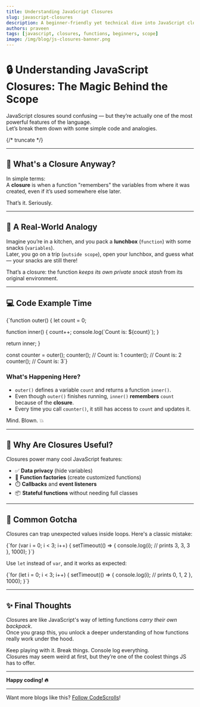 ```yaml
---
title: Understanding JavaScript Closures
slug: javascript-closures
description: A beginner-friendly yet technical dive into JavaScript closures — the hidden power of functions and scope.
authors: praveen
tags: [javascript, closures, functions, beginners, scope]
image: /img/blog/js-closures-banner.png
---
```



# 🔒 Understanding JavaScript Closures: The Magic Behind the Scope

JavaScript closures sound confusing — but they’re actually one of the most powerful features of the language.  
Let’s break them down with some simple code and analogies.

{/* truncate */}

---

## 🧠 What's a Closure Anyway?

In simple terms:  
A **closure** is when a function "remembers" the variables from where it was created, even if it’s used somewhere else later.

That’s it. Seriously.

---

## 👀 A Real-World Analogy

Imagine you’re in a kitchen, and you pack a **lunchbox** (`function`) with some snacks (`variables`).  
Later, you go on a trip (`outside scope`), open your lunchbox, and guess what — your snacks are still there!

That’s a closure: the function _keeps its own private snack stash_ from its original environment.

---

## 💻 Code Example Time

<CodeBlock language="js">
{`function outer() {
  let count = 0;

function inner() {
count++;
console.log(\`Count is: \${count}\`);
}

return inner;
}

const counter = outer();
counter(); // Count is: 1
counter(); // Count is: 2
counter(); // Count is: 3`}

</CodeBlock>

### What's Happening Here?

- `outer()` defines a variable `count` and returns a function `inner()`.
- Even though `outer()` finishes running, `inner()` **remembers** `count` because of the **closure**.
- Every time you call `counter()`, it still has access to `count` and updates it.

Mind. Blown. 💥

---

## 🤔 Why Are Closures Useful?

Closures power many cool JavaScript features:

- ✅ **Data privacy** (hide variables)
- 🔁 **Function factories** (create customized functions)
- ⏱️ **Callbacks** and **event listeners**
- 📦 **Stateful functions** without needing full classes

---

## 🛑 Common Gotcha

Closures can trap unexpected values inside loops. Here's a classic mistake:

<CodeBlock language='js'>
  {`for (var i = 0; i < 3; i++) {
  setTimeout(() => {
    console.log(i); // prints 3, 3, 3
  }, 1000);
}`}
</CodeBlock>

Use `let` instead of `var`, and it works as expected:

<CodeBlock language='js'>
  {`for (let i = 0; i < 3; i++) {
  setTimeout(() => {
    console.log(i); // prints 0, 1, 2
  }, 1000);
}`}
</CodeBlock>

---

## ✨ Final Thoughts

Closures are like JavaScript's way of letting functions _carry their own backpack_.  
Once you grasp this, you unlock a deeper understanding of how functions really work under the hood.

Keep playing with it. Break things. Console log everything.  
Closures may seem weird at first, but they’re one of the coolest things JS has to offer.

---

**Happy coding! 🔥**

---

Want more blogs like this? [Follow CodeScrolls](https://codescrolls.site)!
